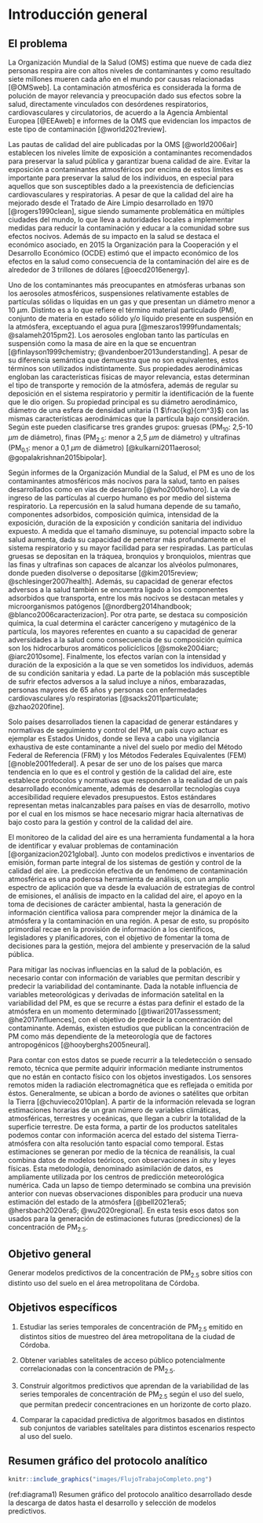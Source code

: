 # Introducción general {#cap:ig}

## El problema 

  La Organización Mundial de la Salud (OMS) estima que nueve de cada diez personas respira aire con altos niveles de contaminantes y como resultado siete millones mueren cada año en el mundo por causas relacionadas [@OMSweb]. La contaminación atmosférica es considerada la forma de polución de mayor relevancia y preocupación dado sus efectos sobre la salud, directamente vinculados con desórdenes respiratorios, cardiovasculares y circulatorios, de acuerdo a la Agencia Ambiental Europea [@EEAweb] e informes de la OMS que evidencian los impactos de este tipo de contaminación [@world2021review].

  Las pautas de calidad del aire publicadas por la OMS [@world2006air] establecen los niveles límite de exposición a contaminantes recomendados para preservar la salud pública y garantizar buena calidad de aire. Evitar la exposición a contaminantes atmosféricos por encima de estos límites es importante para preservar la salud de los individuos, en especial para aquellos que son susceptibles dado a la preexistencia de deficiencias cardiovasculares y respiratorias. A pesar de que la calidad del aire ha mejorado desde el Tratado de Aire Limpio desarrollado en 1970 [@rogers1990clean], sigue siendo sumamente problemática en múltiples ciudades del mundo, lo que lleva a autoridades locales a implementar medidas para reducir la contaminación y educar a la comunidad sobre sus efectos nocivos. Además de su impacto en la salud se destaca el económico asociado, en 2015 la Organización para la Cooperación y el Desarrollo Económico (OCDE) estimó que el impacto económico de los efectos en la salud como consecuencia de la contaminación del aire es de alrededor de 3 trillones de dólares [@oecd2016energy].

  Uno de los contaminantes más preocupantes en atmósferas urbanas son los aerosoles atmosféricos, suspensiones relativamente estables de partículas sólidas o líquidas en un gas y que presentan un diámetro menor a 10 $\mu m$. Distinto es a lo que refiere el término material particulado (PM), conjunto de materia en estado sólido y/o líquido presente en suspensión en la atmósfera, exceptuando el agua pura [@meszaros1999fundamentals; @salameh2015pm2]. Los aerosoles engloban tanto las partículas en suspensión como la masa de aire en la que se encuentran [@finlayson1999chemistry; @vandenboer2013understanding]. A pesar de su diferencia semántica que demuestra que no son equivalentes, estos términos son utilizados indistintamente. Sus propiedades aerodinámicas engloban las características físicas de mayor relevancia, estas determinan el tipo de transporte y remoción de la atmósfera, además de regular su deposición en el sistema respiratorio y permitir la identificación de la fuente que le dio origen. Su propiedad principal es su diámetro aerodinámico, diámetro de una esfera de densidad unitaria (1 $\frac{kg}{cm^3}$) con las mismas características aerodinámicas que la partícula bajo consideración. Según este pueden clasificarse tres grandes grupos: gruesas (PM~10~: 2,5-10 $\mu m$ de diámetro), finas (PM~2.5~: menor a 2,5 $\mu m$ de diámetro) y ultrafinas (PM~0.1~: menor a 0,1 $\mu m$ de diámetro) [@kulkarni2011aerosol; @gopalakrishnan2015bipolar].

  Según informes de la Organización Mundial de la Salud, el PM es uno de los contaminantes atmosféricos más nocivos para la salud, tanto en países desarrollados como en vías de desarrollo [@who2005whoro]. La vía de ingreso de las partículas al cuerpo humano es por medio del sistema respiratorio. La repercusión en la salud humana depende de su tamaño, componentes adsorbidos, composición química, intensidad de la exposición, duración de la exposición y condición sanitaria del individuo expuesto. A medida que el tamaño disminuye, su potencial impacto sobre la salud aumenta, dada su capacidad de penetrar más profundamente en el sistema respiratorio y su mayor facilidad para ser respiradas. Las partículas gruesas se depositan en la tráquea, bronquios y bronquiolos, mientras que las finas y ultrafinas son capaces de alcanzar los alvéolos pulmonares, donde pueden disolverse o depositarse [@kim2015review; @schlesinger2007health]. Además, su capacidad de generar efectos adversos a la salud también se encuentra ligado a los componentes adsorbidos que transporta, entre los más nocivos se destacan metales y microorganismos patógenos [@nordberg2014handbook; @blanco2006caracterizacion]. Por otra parte, se destaca su composición química, la cual determina el carácter cancerígeno y mutagénico de la partícula, los mayores referentes en cuanto a su capacidad de generar adversidades a la salud como consecuencia de su composición química son los hidrocarburos aromáticos policíclicos [@smoke2004iarc; @iarc2010some]. Finalmente, los efectos varían con la intensidad y duración de la exposición a la que se ven sometidos los individuos, además de su condición sanitaria y edad. La parte de la población más susceptible de sufrir efectos adversos a la salud incluye a niños, embarazadas, personas mayores de 65 años y personas con enfermedades cardiovasculares y/o respiratorias [@sacks2011particulate; @zhao2020fine].

  Solo países desarrollados tienen la capacidad de generar estándares y normativas de seguimiento y control del PM, un país cuyo actuar es ejemplar es Estados Unidos, donde se lleva a cabo una vigilancia exhaustiva de este contaminante a nivel del suelo por medio del Método Federal de Referencia (FRM) y los Métodos Federales Equivalentes (FEM) [@noble2001federal]. A pesar de ser uno de los países que marca tendencia en lo que es el control y gestión de la calidad del aire, este establece protocolos y normativas que responden a la realidad de un país desarrollado económicamente, además de desarrollar tecnologías cuya accesibilidad requiere elevados presupuestos. Estos estándares representan metas inalcanzables para países en vías de desarrollo, motivo por el cual en los mismos se hace necesario migrar hacia alternativas de bajo costo para la gestión y control de la calidad del aire.
  
  El monitoreo de la calidad del aire es una herramienta fundamental a la hora de identificar y evaluar problemas de contaminación [@organizacion2021global]. Junto con modelos predictivos e inventarios de emisión, forman parte integral de los sistemas de gestión y control de la calidad del aire. La predicción efectiva de un fenómeno de contaminación atmosférica es una poderosa herramienta de análisis, con un amplio espectro de aplicación que va desde la evaluación de estrategias de control de emisiones, el análisis de impacto en la calidad del aire, el apoyo en la toma de decisiones de carácter ambiental, hasta la generación de información científica valiosa para comprender mejor la dinámica de la atmósfera y la contaminación en una región. A pesar de esto, su propósito primordial recae en la provisión de información a los científicos, legisladores y planificadores, con el objetivo de fomentar la toma de decisiones para la gestión, mejora del ambiente y preservación de la salud pública.

  Para mitigar las nocivas influencias en la salud de la población, es necesario contar con información de variables que permitan describir y predecir la variabilidad del contaminante. Dada la notable influencia de variables meteorológicas y derivadas de información satelital en la variabilidad del PM, es que se recurre a éstas para definir el estado de la atmósfera en un momento determinado [@tiwari2017assessment; @he2017influences], con el objetivo de predecir la concentración del contaminante. Además, existen estudios que publican la concentración de PM como más dependiente de la meteorología que de factores antropogénicos [@hooyberghs2005neural].
  
  Para contar con estos datos se puede recurrir a la teledetección o sensado remoto, técnica que permite adquirir información mediante instrumentos que no están en contacto físico con los objetos investigados. Los sensores remotos miden la radiación electromagnética que es reflejada o emitida por éstos. Generalmente, se ubican a bordo de aviones o satélites que orbitan la Tierra [@chuvieco2010plan]. A partir de la información relevada se logran estimaciones horarias de un gran número de variables climáticas, atmosféricas, terrestres y oceánicas, que llegan a cubrir la totalidad de la superficie terrestre. De esta forma, a partir de los productos satelitales podemos contar con información acerca del estado del sistema Tierra-atmósfera con alta resolución tanto espacial como temporal. Estas estimaciones se generan por medio de la técnica de reanálisis, la cual combina datos de modelos teóricos, con observaciones *in situ* y leyes físicas. Esta metodología, denominado asimilación de datos, es ampliamente utilizada por los centros de predicción meteorológica numérica. Cada un lapso de tiempo determinado se combina una previsión anterior con nuevas observaciones disponibles para producir una nueva estimación del estado de la atmósfera [@bell2021era5; @hersbach2020era5; @wu2020regional]. En esta tesis esos datos son usados para la generación de estimaciones futuras (predicciones) de la concentración de PM~2.5~.

## Objetivo general

  Generar modelos predictivos de la concentración de PM~2.5~ sobre sitios con distinto uso del suelo en el área metropolitana de Córdoba. 

## Objetivos específicos
 
  1.    Estudiar las series temporales de concentración de PM~2.5~ emitido en distintos sitios de muestreo del área metropolitana de la ciudad de Córdoba. 	

  2.    Obtener variables satelitales de acceso público potencialmente correlacionadas con la concentración de PM~2.5~.  

  3.    Construir algoritmos predictivos que aprendan de la variabilidad de las series temporales de concentración de PM~2.5~ según el uso del suelo, que permitan predecir concentraciones en un horizonte de corto plazo.

  4.    Comparar la capacidad predictiva de algoritmos basados en distintos sub conjuntos de variables satelitales para distintos escenarios respecto al uso del suelo.

## Resumen gráfico del protocolo analítico

```r
knitr::include_graphics("images/FlujoTrabajoCompleto.png")
```
(ref:diagrama1) Resumen gráfico del protocolo analítico desarrollado desde la descarga de datos hasta el desarrollo y selección de modelos predictivos.
